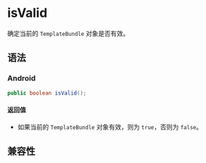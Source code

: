 # isValid

确定当前的 `TemplateBundle` 对象是否有效。

## 语法

### Android

```java
public boolean isValid();
```

#### 返回值

- 如果当前的 `TemplateBundle` 对象有效，则为 `true`，否则为 `false`。

## 兼容性


<LegacyCompatTable metadata="lynx-native-api/template-bundle/is-valid" />